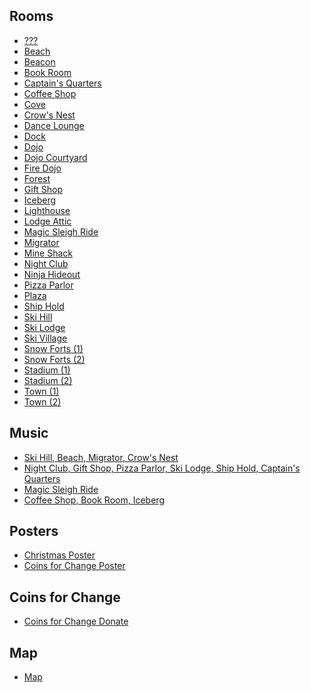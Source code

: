 

==Rooms==
*[[Media:HolidayParty2010Party99.swf|???]]
*[[Media:HolidayParty2010Beach.swf|Beach]]
*[[Media:HolidayParty2010Beacon.swf|Beacon]]
*[[Media:HolidayParty2010Book.swf|Book Room]]
*[[Media:HolidayParty2010ShipQuarters.swf|Captain's Quarters]]
*[[Media:HolidayParty2010Coffee.swf|Coffee Shop]]
*[[Media:HolidayParty2010Cove.swf|Cove]]
*[[Media:HolidayParty2010ShipNest.swf|Crow's Nest]]
*[[Media:HolidayParty2010Lounge.swf|Dance Lounge]]
*[[Media:HolidayParty2010Dock.swf|Dock]]
*[[Media:HolidayParty2010Dojo.swf|Dojo]]
*[[Media:HolidayParty2010DojoExt.swf|Dojo Courtyard]]
*[[Media:HolidayParty2010DojoFire.swf|Fire Dojo]]
*[[Media:HolidayParty2010Forest.swf|Forest]]
*[[Media:HolidayParty2010Shop.swf|Gift Shop]]
*[[Media:HolidayParty2010Berg.swf|Iceberg]]
*[[Media:HolidayParty2010Light.swf|Lighthouse]]
*[[Media:HolidayParty2010Attic.swf|Lodge Attic]]
*[[Media:HolidayParty2010Party.swf|Magic Sleigh Ride]]
*[[Media:HolidayParty2010Ship.swf|Migrator]]
*[[Media:HolidayParty2010Shack.swf|Mine Shack]]
*[[Media:HolidayParty2010Dance.swf|Night Club]]
*[[Media:HolidayParty2010DojoHide.swf|Ninja Hideout]]
*[[Media:HolidayParty2010Pizza.swf|Pizza Parlor]]
*[[Media:HolidayParty2010Plaza.swf|Plaza]]
*[[Media:HolidayParty2010ShipHold.swf|Ship Hold]]
*[[Media:HolidayParty2010Mtn.swf|Ski Hill]]
*[[Media:HolidayParty2010Lodge.swf|Ski Lodge]]
*[[Media:HolidayParty2010Village.swf|Ski Village]]
*[[Media:HolidayParty2010Forts(1).swf|Snow Forts (1)]]
*[[Media:HolidayParty2010Forts(2).swf|Snow Forts (2)]]
*[[Media:HolidayParty2010Rink(1).swf|Stadium (1)]]
*[[Media:HolidayParty2010Rink(2).swf|Stadium (2)]]
*[[Media:RoomsTown-HolidayParty2010.swf|Town (1)]]
*[[Media:RoomsTown-HolidayParty2010_2.swf|Town (2)]]

==Music==
*[[Media:Music254.swf|Ski Hill, Beach, Migrator, Crow's Nest]]
*[[Media:Music255.swf|Night Club, Gift Shop, Pizza Parlor, Ski Lodge, Ship Hold, Captain's Quarters]]
*[[Media:Music281.swf|Magic Sleigh Ride]]
*[[Media:Music227.swf|Coffee Shop, Book Room, Iceberg]]

==Posters==
*[[Media:HolidayParty2010ChristmasPoster.swf|Christmas Poster]]
*[[Media:2010coinsforchangeposter.swf|Coins for Change Poster]]
==Coins for Change==
*[[Media:2010coinsforchangedonate.swf|Coins for Change Donate]]

==Map==
*[[Media:HolidayParty2010Map.swf|Map]]
{{Parties}}

